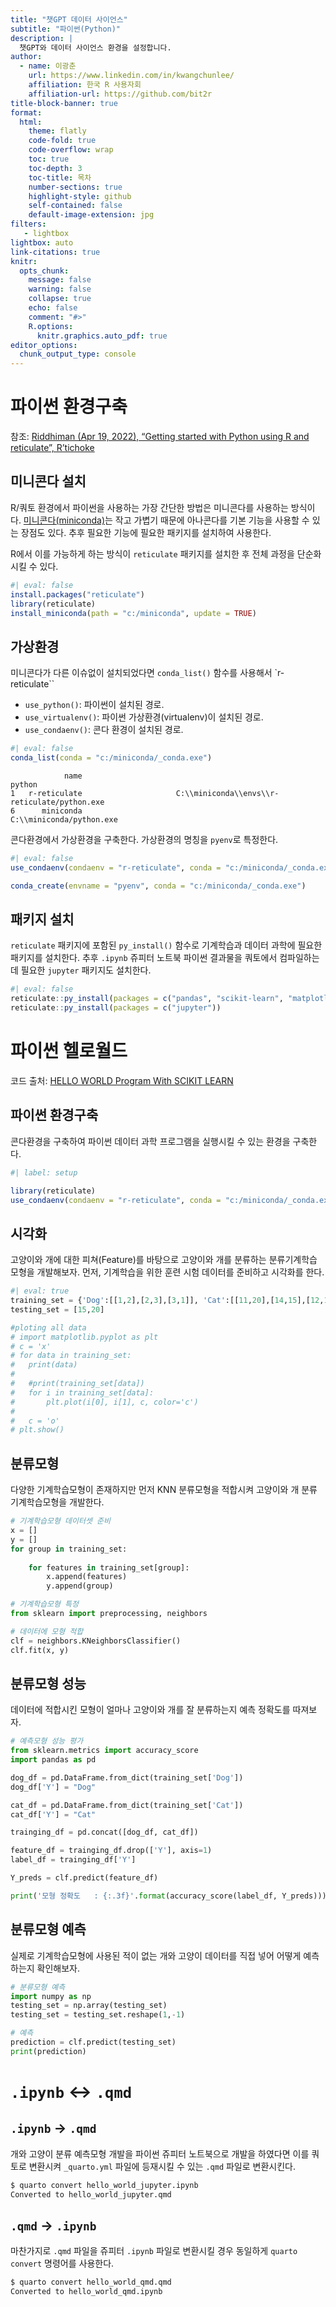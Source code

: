 ```yaml
---
title: "챗GPT 데이터 사이언스"
subtitle: "파이썬(Python)"
description: |
  챗GPT와 데이터 사이언스 환경을 설정합니다.
author:
  - name: 이광춘
    url: https://www.linkedin.com/in/kwangchunlee/
    affiliation: 한국 R 사용자회
    affiliation-url: https://github.com/bit2r
title-block-banner: true
format:
  html:
    theme: flatly
    code-fold: true
    code-overflow: wrap
    toc: true
    toc-depth: 3
    toc-title: 목차
    number-sections: true
    highlight-style: github    
    self-contained: false
    default-image-extension: jpg
filters:
   - lightbox
lightbox: auto
link-citations: true
knitr:
  opts_chunk: 
    message: false
    warning: false
    collapse: true
    echo: false
    comment: "#>" 
    R.options:
      knitr.graphics.auto_pdf: true
editor_options: 
  chunk_output_type: console
---
```


# 파이썬 환경구축

[참조: [Riddhiman (Apr 19, 2022), "Getting started with Python using R and reticulate", R'tichoke](https://rtichoke.netlify.app/post/getting_started_with_reticulate/)]{.aside}

## 미니콘다 설치

R/쿼토 환경에서 파이썬을 사용하는 가장 간단한 방법은 미니콘다를 사용하는 방식이다.
[미니콘다(miniconda)](https://docs.conda.io/en/latest/miniconda.html)는 작고 가볍기 때문에 아나콘다를 기본 기능을 사용할 수 있는 장점도 있다. 추후 필요한 기능에 필요한 패키지를 설치하여 사용한다.

R에서 이를 가능하게 하는 방식이 `reticulate` 패키지를 설치한 후 전체 과정을 단순화시킬 수 있다.

```r
#| eval: false
install.packages("reticulate")
library(reticulate)
install_miniconda(path = "c:/miniconda", update = TRUE)
```

## 가상환경

미니콘다가 다른 이슈없이 설치되었다면 `conda_list()` 함수를 사용해서 `r-reticulate``

- `use_python()`: 파이썬이 설치된 경로.
- `use_virtualenv()`: 파이썬 가상환경(virtualenv)이 설치된 경로.
- `use_condaenv()`: 콘다 환경이 설치된 경로.

```r
#| eval: false
conda_list(conda = "c:/miniconda/_conda.exe")
```

````
            name                                                           python
1   r-reticulate                     C:\\miniconda\\envs\\r-reticulate/python.exe
6      miniconda                                         C:\\miniconda/python.exe
````

콘다환경에서 가상환경을 구축한다. 가상환경의 명칭을 `pyenv`로 특정한다.

```r
#| eval: false
use_condaenv(condaenv = "r-reticulate", conda = "c:/miniconda/_conda.exe")

conda_create(envname = "pyenv", conda = "c:/miniconda/_conda.exe")
```


## 패키지 설치

`reticulate` 패키지에 포함된 `py_install()` 함수로 기계학습과 데이터 과학에 필요한 패키지를 설치한다. 추후 `.ipynb` 쥬피터 노트북 파이썬 결과물을 쿼토에서 컴파일하는데 필요한 `jupyter` 패키지도 설치한다.

```r
#| eval: false
reticulate::py_install(packages = c("pandas", "scikit-learn", "matplotlib"))
reticulate::py_install(packages = c("jupyter"))
```


# 파이썬 헬로월드

[코드 출처: [HELLO WORLD Program With SCIKIT LEARN](https://medium.com/@parthvadhadiya424/hello-world-program-with-scikit-learn-a869beb55deb)]{.aside}

## 파이썬 환경구축

콘다환경을 구축하여 파이썬 데이터 과학 프로그램을 실행시킬 수 있는 환경을 구축한다.

```r
#| label: setup

library(reticulate)
use_condaenv(condaenv = "r-reticulate", conda = "c:/miniconda/_conda.exe")
```

## 시각화

고양이와 개에 대한 피쳐(Feature)를 바탕으로 고양이와 개를 분류하는 분류기계학습 모형을 개발해보자. 먼저, 기계학습을 위한 훈련 시험 데이터를 준비하고 시각화를 한다.

```python
#| eval: true
training_set = {'Dog':[[1,2],[2,3],[3,1]], 'Cat':[[11,20],[14,15],[12,15]]}
testing_set = [15,20]

#ploting all data
# import matplotlib.pyplot as plt
# c = 'x'
# for data in training_set:
# 	print(data)
# 	
# 	#print(training_set[data])
# 	for i in training_set[data]:
# 		plt.plot(i[0], i[1], c, color='c')
# 	
# 	c = 'o'
# plt.show()
```

## 분류모형

다양한 기계학습모형이 존재하지만 먼저 KNN 분류모형을 적합시켜 고양이와 개 분류 기계학습모형을 개발한다.

```python
# 기계학습모형 데이터셋 준비
x = []
y = []
for group in training_set:
	
	for features in training_set[group]:
		x.append(features)
		y.append(group)

# 기계학습모형 특정
from sklearn import preprocessing, neighbors

# 데이터에 모형 적합
clf = neighbors.KNeighborsClassifier()
clf.fit(x, y)
```

## 분류모형 성능

데이터에 적합시킨 모형이 얼마나 고양이와 개를 잘 분류하는지 예측 정확도를 따져보자.

```python
# 예측모형 성능 평가
from sklearn.metrics import accuracy_score
import pandas as pd

dog_df = pd.DataFrame.from_dict(training_set['Dog'])
dog_df['Y'] = "Dog"

cat_df = pd.DataFrame.from_dict(training_set['Cat'])
cat_df['Y'] = "Cat"

trainging_df = pd.concat([dog_df, cat_df])

feature_df = trainging_df.drop(['Y'], axis=1)
label_df = trainging_df['Y']

Y_preds = clf.predict(feature_df)

print('모형 정확도   : {:.3f}'.format(accuracy_score(label_df, Y_preds)))
```

## 분류모형 예측

실제로 기계학습모형에 사용된 적이 없는 개와 고양이 데이터를 직접 넣어 어떻게 예측하는지 확인해보자.

```python
# 분류모형 예측
import numpy as np
testing_set = np.array(testing_set)
testing_set = testing_set.reshape(1,-1)

# 예측
prediction = clf.predict(testing_set)
print(prediction)
```

# `.ipynb` 	&harr; `.qmd`

## `.ipynb` &rarr; `.qmd`

개와 고양이 분류 예측모형 개발을 파이썬 쥬피터 노트북으로 개발을 하였다면 이를 쿼토로 변환시켜 `_quarto.yml` 파일에 등재시킬 수 있는 `.qmd` 파일로 변환시킨다.


```bash
$ quarto convert hello_world_jupyter.ipynb
Converted to hello_world_jupyter.qmd
```

## `.qmd` &rarr; `.ipynb`

마찬가지로 `.qmd` 파일을 쥬피터 `.ipynb` 파일로 변환시킬 경우 동일하게
`quarto convert` 명령어를 사용한다.

```bash
$ quarto convert hello_world_qmd.qmd
Converted to hello_world_qmd.ipynb
```




